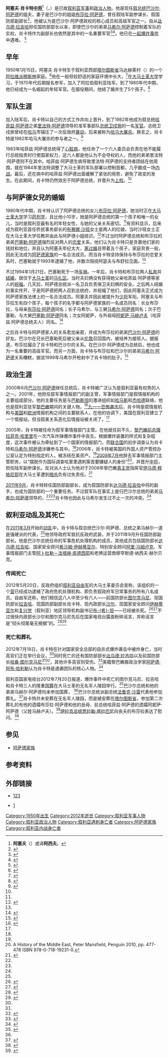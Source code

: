 {{Infobox Politician
| name= 阿塞夫·肖卡特<br />{{rtl-lang|ar|آصف شوكت}}
| image=　Assef Shawkat.jpg
| caption=　阿塞夫·肖卡特
|office             = 阿拉伯叙利亚共和国国防部副部长
|term_start         = 2011年9月
|term_end           = 2012年7月18日
|president          = [[巴沙尔·阿萨德|巴沙尔·阿萨德]]
|predecessor        = 
|successor         = 
|office2             = 阿拉伯叙利亚陆军副参谋长
|term_start2         = 2009年
|term_end2           = 2011年
|president2          = 巴沙尔·阿萨德
|predecessor2        = [[达乌德·拉吉哈|达乌德·拉吉哈]]
|successor2         = [[阿里·阿卜杜拉·艾尤卜|阿里·阿卜杜拉·艾尤卜]]
| birth_date= {{Birth date|1950|1|15}}
| birth_place=  {{SYR}}[[塔尔图斯省|塔尔图斯省]]马达赫莱村
| death_date= {{Death date and age|2012|7|18|1950|1|15}}
| age= 
| death_place= {{SYR}}[[大马士革省|大马士革省]][[大马士革|大马士革]]
| occupation= 军事情报部门主管（2005－2009）<br /> 陆军副参谋长（2009－2011）<br /> 国防部副部长（2011－2012）
| rank= [[中将|中将]]
| nationality= {{SYR}}
| religion= [[伊斯兰教|伊斯兰教]][[阿拉维派|阿拉维派]]<ref name=Leverrier>{{cite news|last=Leverrier|first=Ignatius|title=Asef Chawkat ou comment s’en débarrasser?|url=http://syrie.blog.lemonde.fr/2011/10/02/asef-chawkat-ou-comment-s%E2%80%99en-debarrasser/#xtor=RSS-32280322|accessdate=3 October 2011|newspaper=Le Monde|date=2 October 2011|archive-date=2019-05-01|archive-url=https://web.archive.org/web/20190501224622/http://syrie.blog.lemonde.fr/2011/10/02/asef-chawkat-ou-comment-s%E2%80%99en-debarrasser/#xtor=RSS-32280322|dead-url=no}}</ref>
}}
'''阿塞夫·肖卡特[[中将|中将]]'''<ref>'''阿塞夫'''（{{lang-ar|آصف}}）或译'''阿西夫'''。</ref>（{{lang-ar|العماد آصف شوكت}}，{{bd|1950年|1月15日|2012年|7月18日|catIdx=Rajiha, Dawoud}}）是已故[[叙利亚|叙利亚]][[军人|军事]]和[[政治人物|政治人物]]。他是现任[[叙利亚总统|叙总统]][[巴沙尔·阿萨德|巴沙尔·阿萨德]]的姐夫，妻子是巴沙尔的姐姐[[布莎拉·阿萨德|布莎拉·阿萨德]]，曾任叙陆军副参谋长、叙国防部副部长<ref name=DayPress>{{cite news|title=Syrian Chief of Staff: Syria won't Compromise on the Arab Rights|url=http://www.dp-news.com/en/detail.aspx?articleid=100825|accessdate=23 October 2011|newspaper=Day Press|date=23 October 2011|archive-url=https://web.archive.org/web/20120405223557/http://www.dp-news.com/en/detail.aspx?articleid=100825|archive-date=2012-04-05|dead-url=yes}}</ref>，他被认为是巴沙尔·阿萨德政权的核心成员和高级军官之一。自从[[达乌德·拉吉哈|达乌德·拉吉哈]]担任国防部部长以来，即使巴沙尔的弟弟[[马希尔·阿萨德|马希尔·阿萨德]]控制着军队的实权，肖卡特作为副部长也依然是其中的一名重要军官<ref name="#1">{{cite news|url=http://www.winnipegfreepress.com/world/breakingnews/127221553.html|agency=Winnipeg Free Press|date=8 August 2011|accessdate=12 August 2011|title=Syrian defence minister replaced by army chief of staff|first=Bassem|last=Mroue|archive-date=2020-04-04|archive-url=https://web.archive.org/web/20200404205015/http://www.winnipegfreepress.com/world/breakingnews/127221553.html|dead-url=no}}</ref><ref name="#2">{{cite news|url=http://www.nypost.com/p/news/opinion/opedcolumnists/the_lonely_dictator_qTPIjYXqKL52xLRF8yRjUM|agency=The New York Post|title=The lonely dictator|date=11 August 2011|accessdate=15 August 2011|first=Amir|last=Taheri|archive-date=2012-10-24|archive-url=https://web.archive.org/web/20121024030438/http://www.nypost.com/p/news/opinion/opedcolumnists/the_lonely_dictator_qTPIjYXqKL52xLRF8yRjUM|dead-url=no}}</ref>。他已在[[2012年7月大马士革炸弹袭击事件|一起爆炸事件]]中遇难。
<ref name=guardian1>{{cite web|url=http://www.guardian.co.uk/world/2012/jul/18/syrian-regime-figures-bomb-attack|title=Leading Syrian regime figures killed in Damascus bomb attack|publisher=The Guardian|date=18 July 2012|accessdate=18 July 2012|author=Ian Black and Martin Chulov|archive-date=2013-07-06|archive-url=https://web.archive.org/web/20130706040205/http://www.guardian.co.uk/world/2012/jul/18/syrian-regime-figures-bomb-attack|dead-url=no}}</ref>

== 早年 ==
1950年1月15日，阿塞夫·肖卡特生于叙利亚西部[[塔尔图斯省|塔尔图斯省]]马达赫莱村（{{rtl-lang|ar|قرية المدحلة}}）的一个[[阿拉维派|阿拉维派]][[穆斯林|穆斯林]]家庭。<ref name=eu>{{cite web|title=List of persons and entities referred to in articles 3 and 4|url=http://eur-lex.europa.eu/LexUriServ/LexUriServ.do?uri=OJ:L:2011:164:0020:0021:EN:PDF|publisher=Official Journal of the European Union|accessdate=19 July 2012|date=24 June 2011|archive-date=2013-05-31|archive-url=https://web.archive.org/web/20130531164914/http://eur-lex.europa.eu/LexUriServ/LexUriServ.do?uri=OJ:L:2011:164:0020:0021:EN:PDF|dead-url=no}}</ref>他在一般但较舒适的家庭环境中长大，<ref name=aa1812>{{cite news|title=Assad loses Assef Shawkat, Syria’s shadowy enforcer|url=http://english.alarabiya.net/articles/2012/07/18/227058.html|accessdate=19 July 2012|newspaper=Al Arabiya|date=18 July 2012|archive-date=2017-10-11|archive-url=https://web.archive.org/web/20171011165458/http://english.alarabiya.net/articles/2012/07/18/227058.html|dead-url=no}}</ref>在[[大马士革大学|大马士革大学]]学习，于1970年代后期报名参军，加入了阿拉伯叙利亚陆军。到了1980年代中期，他已经成为一名崛起的年轻军官。在服役期间，他结了婚并生了5个孩子。<ref name=telegraph1>{{cite news|title=Assef Shawkat (obituary)|url=http://www.telegraph.co.uk/news/obituaries/politics-obituaries/9410079/Assef-Shawkat.html#|accessdate=19 July 2012|newspaper=The Telegraph|date=18 July 2012|archive-date=2019-12-02|archive-url=https://web.archive.org/web/20191202084750/https://www.telegraph.co.uk/news/obituaries/politics-obituaries/9410079/Assef-Shawkat.html|dead-url=no}}</ref>

==军队生涯==
加入陆军后，肖卡特以自己的方式工作并向上晋升，到了1982年他成为叙总统[[哈菲兹·阿萨德|哈菲兹·阿萨德]]之弟[[里法特·阿萨德|里法特·阿萨德]]领导的准军事部队[[总统卫戍旅|总统卫戍旅]]的一名[[军官|军官]]。总统卫戍旅曾经在[[哈马|哈马]]市镇压了一次反政府[[暴动|暴动]]，后来被称为[[哈马大屠杀|哈马大屠杀]]。换言之，肖卡特是1982年哈马大屠杀的参与者之一。<ref name=aabukhalil>{{cite news|last=AbuKhalil|first=As'ad|title=Damascus Bombs and Mysteries|url=http://english.al-akhbar.com/blogs/angry-corner/damascus-bombs-and-mysteries|accessdate=20 July 2012|newspaper=Al Akhbar|date=20 July 2012|archive-date=2018-01-21|archive-url=https://web.archive.org/web/20180121184317/http://english.al-akhbar.com/blogs/angry-corner/damascus-bombs-and-mysteries|dead-url=no}}</ref>

1983年哈菲兹·阿萨德总统得了[[心脏病|心脏病]]，他任命了一个六人委员会负责在他不能履行总统指责时行使国家权力，这六人都是他认为不会夺权的人，而他的弟弟里法特·阿萨德则不在其中。哈菲兹·阿萨德生病导致里法特·阿萨德的支持者团结在他周围，就在1984年里法特调整了大马士革的军队部署以控制首都，几乎酿成一场[[内战|内战]]。最后，还在病中的哈菲兹·阿萨德出面缓解了紧张的局势，避免了政变的发生。在此期间，肖卡特仍然效忠于阿萨德总统，并晋升为[[上校|上校]]。<ref name=telegraph1/>

== 与阿萨德女兒的婚姻 ==
1980年代中期，肖卡特认识了阿萨德总统的女儿[[布莎拉·阿萨德|布莎拉·阿萨德]]，她当时正在[[大马士革大学|大马士革大学]]学习[[药剂学|药剂学]]，且比他小10岁，她是阿萨德总统的第一个孩子和唯一的女儿，当时是叙利亚最有名的年轻女性，与她的父亲关系密切。<ref name=aa1812/>有资料显示，后来成为叙利亚首任侨民事务部长的[[布赛娜·沙班|布赛娜·沙班]]女士是两人的红娘，当时沙班女士正在大马士革大学任教并由此与阿萨德小姐结识。<ref name="mideastmonitor">{{Cite web |url=http://www.mideastmonitor.org/issues/0609/0609_5.htm |title=Dossier: Bushra Assad (September-October 2006)<!-- Bot generated title --> |access-date=2013-03-30 |archive-date=2011-07-21 |archive-url=https://web.archive.org/web/20110721161959/http://www.mideastmonitor.org/issues/0609/0609_5.htm |dead-url=yes }}</ref>不过当时阿萨德总统和布莎拉的弟弟[[巴塞勒·阿萨德|巴塞勒·阿萨德]]强烈反对两人的[[恋爱|恋爱]]关系，他们认为肖卡特只是贪慕他们家的钱财和地位，并且认为阿塞夫年纪太大，[[离婚|离过婚]]且带着五个孩子，家庭背景一般，因此无法成为[[阿萨德家族|阿萨德家族]]的一名合法成员。而当肖卡特坚持保持与布莎拉的恋爱关系时，巴塞勒就于1993年逮捕了他，并数次阻挠阿瑟夫与布舒拉见面。<ref name=aa1812/>

不过1994年1月21日，巴塞勒死于一场[[车祸|车祸]]。一年后，肖卡特和布莎拉两人[[私奔|私奔]]并[[结婚|结婚]]，居住于[[大马士革|大马士革]]的[[马扎区|马扎区]]。当时夫妇俩没有获得她父亲哈菲兹·阿萨德等家人的[[祝福|祝福]]。几天后，阿萨德总统派一名卫兵负责保卫夫妇俩的安全。之后两人结婚的事实传开，于是阿萨德把两人召到总统府，并祝福了他们，因此阿塞夫正式成为阿萨德家族法律上的一名合法成员。阿塞夫并因此被提升为[[少将|少将]]军衔。阿塞夫与布莎拉生有四个孩子，每个孩子的名字都与阿萨德家族的一名成员同名：长女布莎拉，与母亲[[布莎拉·阿萨德|布莎拉·阿萨德]]同名；长子马希尔，与三舅[[马希尔·阿萨德|马希尔·阿萨德]]同名；次子巴塞勒，与大舅[[巴塞勒·阿萨德|巴塞勒·阿萨德]]同名；次女阿妮萨，与外祖母[[阿妮萨·马赫卢夫|阿妮萨·马赫卢夫]]（哈菲兹·阿萨德总统夫人）同名。<ref name=cnn1>{{cite news|title=Getting to know Syria's first family|url=http://edition.cnn.com/2012/03/26/world/meast/assad-family/index.html|accessdate=19 July 2012|publisher=cnn.com|date=18 July 2012|archive-date=2019-02-04|archive-url=https://web.archive.org/web/20190204202346/https://edition.cnn.com/2012/03/26/world/meast/assad-family/index.html|dead-url=no}}</ref>

之后肖卡特与阿萨德家人的关系愈加亲密，并成为布莎拉的弟弟[[巴沙尔·阿萨德|巴沙尔·阿萨德]]的好友。巴沙尔在兄长巴塞勒死后被父亲从[[伦敦|伦敦]]召回国内，被培养为接班人。据报道，布莎拉撮合了肖卡特和巴沙尔的关系。在巴沙尔·阿萨德成为总统后，他也成为一名重要的高级军官。而另一方面，肖卡特与布莎拉和巴沙尔的弟弟[[马希尔·阿萨德|马希尔·阿萨德]]关系糟糕，据说1999年马希尔开枪射中了肖卡特的肚子。<ref name=bbc1>{{cite news|title=Profiles of Syria officials Assef Shawkat, Daoud Rajiha and Hassan Turkomani|url=http://www.bbc.co.uk/news/world-middle-east-18889030|accessdate=19 July 2012|publisher=bbc.co.uk|date=18 July 2012|archive-date=2012-07-20|archive-url=https://web.archive.org/web/20120720233355/http://www.bbc.co.uk/news/world-middle-east-18889030|dead-url=no}}</ref>

== 政治生涯 ==
2000年6月[[巴沙尔·阿萨德|巴沙尔·阿萨德]]继任总统后，肖卡特被广泛认为是叙利亚最有权势的人之一。2001年，他担任叙军事情报部门的副主管，军事情报部门是叙情报机构的主要组成部分。他的主要任务是与[[巴勒斯坦|巴勒斯坦]]的激进组织如[[哈马斯|哈马斯]]和[[杰哈德|杰哈德]]联络，他也是叙利亚驻军[[黎巴嫩|黎巴嫩]]期间的关键人物。<ref name=smh1>{{cite news|title=Comeback kid of Assad regime was a feared figure|url=http://www.smh.com.au/world/comeback-kid-of-assad-regime-was-a-feared-figure-20120719-22d5g.html|accessdate=19 July 2012|publisher=The Sydney Morning Herald|date=19 July 2012|archive-date=2014-07-03|archive-url=https://web.archive.org/web/20140703153428/http://www.smh.com.au/world/comeback-kid-of-assad-regime-was-a-feared-figure-20120719-22d5g.html|dead-url=no}}</ref>[[九一一恐怖袭击|九一一恐怖袭击]]后，肖卡特是叙情报机构与[[美国|美国]]和[[欧洲|欧洲]]情报机构之间的主要联系人，在他的协调下，美国在叙利亚建立了一个情报站，但当叙美关系恶化后情报站被关闭了。<ref name=bbc1/>

2005年，肖卡特被任命为叙军事情报部门主管。在他就任前不久，[[黎巴嫩总理|黎巴嫩前总理]][[拉菲克·哈里里|拉菲克·哈里里]]在一次汽车炸弹爆炸事件中丧生。根据爆炸装置的样式和复杂程度，这次事件被认为牵扯到了一个国家的情报部门，而[[联合国|联合国]]的初步调查认为肖卡特和[[马希尔·阿萨德|马希尔·阿萨德]]涉嫌参与其中。<ref name=smh1/>2006年，肖卡特被美国的外国人资产管控办公室认定为特别指定的人，被冻结在美资产。<ref name=aa1812/>[[2009年7月|2009年7月]]他辞去军事情报部门主管职务，以“摆脱作为国际调查哈里里遇刺案首要嫌疑人的身份”<ref>A History of the Middle East, Peter Mansfield, Penguin 2010, pp. 477-478 ISBN  978-0-718-19231-0.</ref>，并晋升[[中将|中将]]，担任陆军副参谋长。反对派人士认为他对于2008年黎巴嫩[[真主党|真主党]]指挥官[[伊马德·穆格尼耶|伊马德·穆格尼耶]]在大马士革遭到[[暗杀|暗杀]]负有过失责任。<ref>{{cite news | url=http://www.bbc.co.uk/news/world-middle-east-13216195 | work=BBC News | title=Bashar al-Assad's inner circle | date=18 May 2011 | accessdate=2011-12-24 | archive-date=2018-06-21 | archive-url=https://web.archive.org/web/20180621232622/https://www.bbc.co.uk/news/world-middle-east-13216195 | dead-url=no }}</ref>

[[2011年9月|2011年9月]]，肖卡特转任国防部副部长，成为叙国防部长[[达乌德·拉吉哈|达乌德·拉吉哈]]中将的副手，也成为国防部的一个重要任务。不过叙军队在事实上是归巴沙尔总统的弟弟[[马希尔·阿萨德|马希尔·阿萨德]]领导的，<ref name="#1"/><ref name="#2"/>肖卡特也因此与马希尔发生过不止一次的冲突。<ref name=aabukhalil/>

==叙利亚动乱及其死亡==
在[[2011年3月|2011年3月]]开始的[[2011－2012年叙利亚动乱|动乱]]中，肖卡特与叙总统巴沙尔·阿萨德、总统之弟马赫尔一道是强硬派的代表，<ref name=guardian1/>他领导政府军抵抗反政府武装，并于2011年9月升任国防部副部长。他是巴沙尔总统任命的军事危机处理机构的成员，其他成员包括国防部长[[达乌德·拉吉哈|达乌德·拉吉哈]]、国家安全顾问[[希沙姆·伊赫蒂亚尔|希沙姆·伊赫蒂亚尔]]、特别安全顾问[[阿里·马姆卢克|阿里·马姆卢克]]、军事情报部门主管[[阿卜杜勒－法塔赫·库德西耶|阿卜杜勒－法塔赫·库德西耶]]和老牌运营商穆罕默德·纳西夫·赫尔贝克。

===传闻死亡===
2012年5月20日，反政府组织[[叙利亚自由军|叙利亚自由军]]的大马士革委员会宣称，该组织的一个[[营|营]]已经成功逮捕了政府危机处理机构、即负责叙政府军日常事务的所有八名成员。自由军还称，他们相信这八人中至少有六人——前国防部长[[哈桑·图尔克马尼|图尔克马尼]]、现国防部长[[达乌德·拉吉哈|拉吉哈]]、现国防部副部长肖卡特、现内政部长[[穆罕默德·易卜拉欣·沙尔|沙尔]]、现国家安全顾问[[希沙姆·伊赫蒂亚尔|伊赫蒂亚尔]]和[[复兴党|复兴党]]（叙利亚）地区领导机构副书记[[穆罕默德·赛义德·布希坦|布-{希}-坦]]——已经被杀死。<ref name=ippavpppv>{{cite web|last=Siddique|first=Haroon|url=http://www.guardian.co.uk/world/middle-east-live/2012/may/20/syria-damascus-clashes-assassinations|title=Syria: Damascus clashes prompt claims of high-level assassinations|publisher=Guardian|date=20 May 2012|accessdate=21 July 2012|archive-date=2012-07-23|archive-url=https://web.archive.org/web/20120723223620/http://www.guardian.co.uk/world/middle-east-live/2012/may/20/syria-damascus-clashes-assassinations|dead-url=no}}</ref><ref>{{cite web|author=<!--[if IE 6]> <![endif]-->|url=http://english.alarabiya.net/articles/2012/05/20/215270.html|title=High-ranking Syrian officials deny reports of their own assassinations|publisher=English.alarabiya.net|date=20 May 2012|accessdate=21 July 2012|archive-date=2017-10-10|archive-url=https://web.archive.org/web/20171010045412/http://english.alarabiya.net/articles/2012/05/20/215270.html|dead-url=no}}</ref>不过很快内政部长沙尔和图尔克马尼先后在国家电视台露面粉碎谣言，并称谣言是“彻头彻尾毫无根据”的。<ref name=tgmay>{{cite news|title=Six senior figures in Assad regime killed, rebel army says|url=http://www.guardian.co.uk/world/middle-east-live/2012/may/20/syria-damascus-clashes-assassinations#block-12|accessdate=19 July 2012|newspaper=The Guardian|date=May 2012|archive-date=2012-07-23|archive-url=https://web.archive.org/web/20120723223620/http://www.guardian.co.uk/world/middle-east-live/2012/may/20/syria-damascus-clashes-assassinations#block-12|dead-url=no}}</ref><ref name=aarabiya20may>{{cite news|title=High-ranking Syrian officials deny reports of their own assassinations|url=http://english.alarabiya.net/articles/2012/05/20/215270.html|accessdate=19 July 2012|newspaper=Al Arabiya|date=20 May 2012|archive-date=2017-10-10|archive-url=https://web.archive.org/web/20171010045412/http://english.alarabiya.net/articles/2012/05/20/215270.html|dead-url=no}}</ref>

=== 死亡和葬礼 ===
{{see also|2012年7月大马士革炸弹袭击事件}}
2012年7月18日，肖卡特在针对国家安全总部的自杀式爆炸袭击中被炸身亡，当时高官们正在举行会议，<ref name=guardian1/>同时死亡的还有国防部部长[[达乌德·拉吉哈|达乌德·拉吉哈]]以及前国防部长[[哈桑·图尔克马尼|哈桑·图尔克马尼]]<ref name=aabukhalil/><ref>{{cite news |url=http://www.cnn.com/2012/07/18/world/meast/syria-unrest/index.html?hpt=hp_t1 |title=Top Syrian officials killed in major blow to al-Assad's regime |publisher=CNN |date=18 July 2012 |accessdate=18 July 2012 |deadurl=yes |archiveurl=https://web.archive.org/web/20120718204230/http://www.cnn.com/2012/07/18/world/meast/syria-unrest/index.html?hpt=hp_t1 |archivedate=2012-07-18 }}</ref>，其他许多高官则受伤。<ref>{{cite web |url=http://int.gmw.cn/2012-07/18/content_4583251.htm |language= |title=叙利亚国家安全总部遭袭 国防部长被炸死 |publisher=新华网 |date=2012-07-18 |accessdate= |deadurl=yes |archiveurl=https://web.archive.org/web/20120721084459/http://int.gmw.cn/2012-07/18/content_4583251.htm |archivedate=2012-07-21 }}</ref>美籍黎巴嫩裔政治学家[[阿萨德·阿布·哈利勒|阿萨德·阿布·哈利勒]]认为肖卡特是遇袭团队的核心人物。<ref name=aabukhalil>{{cite news|last=AbuKhalil|first=As'ad|title=Damascus Bombs and Mysteries|url=http://english.al-akhbar.com/blogs/angry-corner/damascus-bombs-and-mysteries|accessdate=20 July 2012|newspaper=Al Akhbar|date=20 July 2012}}</ref>

叙利亚国家电视台2012年7月20日报道，爆炸事件中死亡的图尔克马尼、拉吉哈和肖卡特三人的隆重[[国葬|国葬]]在大马士革的无名军人陵园举行。<ref name=rgnyt2012>{{cite news|last=Gladstone|first=Rick|title=U.N. Extends Syria Mission as Violence Rises to New Heights|url=http://www.nytimes.com/2012/07/21/world/middleeast/clashes-continue-after-border-posts-fall-to-syrian-rebels.html?pagewanted=all|accessdate=21 July 2012|newspaper=The New York Times|date=20 July 2012|archive-date=2020-11-15|archive-url=https://web.archive.org/web/20201115024008/https://www.nytimes.com/2012/07/21/world/middleeast/clashes-continue-after-border-posts-fall-to-syrian-rebels.html?pagewanted=all|dead-url=no}}</ref>巴沙尔总统和他的弟弟马赫尔·阿萨德均未参加国葬， <ref name=rgnyt2012/>巴沙尔总统派副总统[[法鲁克·沙雷|法鲁克·沙雷]]代表他参加葬礼。<ref name=ctreu>{{cite news|title=Funeral held for Syria officials killed in bombing|url=http://www.chicagotribune.com/sns-rt-syria-crisisfuneral-update-2-tvl6e8ikfg9-20120720,0,6973157.story|accessdate=21 July 2012|newspaper=Chicago Tribune|date=20 July 2012|agency=Reuters|archive-date=2020-04-04|archive-url=https://web.archive.org/web/20200404205017/http://www.chicagotribune.com/sns-rt-syria-crisisfuneral-update-2-tvl6e8ikfg9-20120720,0,6973157.story|dead-url=yes}}</ref>肖卡特并未安葬在无名军人陵园，而是被安葬在[[塔尔图斯省|塔尔图斯省]]，参加第二次葬礼的有他的遗孀布莎拉·阿萨德和他的岳母、前总统哈菲兹·阿萨德的遗孀阿妮萨·阿萨德（父姓马赫卢夫）。<ref>{{cite web|url=http://www.nowlebanon.com/NewsArticleDetails.aspx?ID=420688|title=Assad's mother, sister in Tartus for Shawkat funeral|publisher=Now Lebanon|date=19 July 2012|accessdate=19 July 2012|archive-date=2013-01-30|archive-url=https://archive.is/20130130025604/http://www.nowlebanon.com/NewsArticleDetails.aspx?ID=420688|dead-url=yes}}</ref>[[伊拉克总统|伊拉克总统]][[贾拉勒·塔拉巴尼|贾拉勒·塔拉巴尼]]向丧夫的布莎拉表达了慰问。<ref name=almonitor>{{cite news|title=After Syria Bombing, Iraq Sends Condolences to Leaders|url=http://www.al-monitor.com/pulse/politics/2012/07/hashemi-demands-information-from.html|accessdate=24 July 2012|newspaper=Al Monitor|date=23 July 2012|archive-date=2017-10-19|archive-url=https://web.archive.org/web/20171019211430/http://www.al-monitor.com/pulse/politics/2012/07/hashemi-demands-information-from.html|dead-url=no}}</ref>

== 参见 ==
*[[阿萨德家族|阿萨德家族]]

== 参考资料 ==
{{reflist}}

== 外部链接 ==
*{{ar}} [https://web.archive.org/web/20080107202454/http://www.akhawia.net/showthread.php?t=73958&highlight=%D8%A2%D8%B5%D9%81+%D8%B4%D9%88%D9%83%D8%AA 1][https://web.archive.org/web/20151025023156/http://www.akhawia.net/showthread.php?t=28323&highlight=%D8%A2%D8%B5%D9%81+%D8%B4%D9%88%D9%83%D8%AA 2][https://web.archive.org/web/20080107201827/http://www.akhawia.net/showthread.php?t=2581&highlight=%D8%A2%D8%B5%D9%81+%D8%B4%D9%88%D9%83%D8%AA 3]
* {{en}} [https://web.archive.org/web/20110910210749/http://www.foreignpolicy.com/articles/2009/07/20/the_list_the_middle_easts_most_powerful_spies?page=0,3]

{{DEFAULTSORT:Shawkat, Assef}}
[[Category:1950年出生|Category:1950年出生]]
[[Category:2012年逝世|Category:2012年逝世]]
[[Category:叙利亚军事人物|Category:叙利亚军事人物]]
[[Category:叙利亚政治人物|Category:叙利亚政治人物]]
[[Category:叙利亞遇刺身亡者|Category:叙利亞遇刺身亡者]]
[[Category:阿萨德家族|Category:阿萨德家族]]
[[Category:叙利亚内战身亡者|Category:叙利亚内战身亡者]]